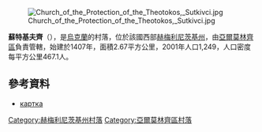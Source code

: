 [[Image:Church_of_the_Protection_of_the_Theotokos,_Sutkivci.jpg|right]]

'''蘇特基夫齊'''（{{lang-uk|Сутківці}}），是[[烏克蘭|烏克蘭]]的村落，位於該國西部[[赫梅利尼茨基州|赫梅利尼茨基州]]，由[[亞爾莫林齊區|亞爾莫林齊區]]負責管轄，始建於1407年，面積2.67平方公里，2001年人口1,249，人口密度每平方公里467.1人。

==參考資料==
*[http://gska2.rada.gov.ua/pls/z7502/A005?rdat1=20.10.2003&rf7571=37350 картка]{{Dead link|date=2018年6月 |bot=InternetArchiveBot |fix-attempted=no }}

{{DEFAULTSORT:Сутківці}}
[[Category:赫梅利尼茨基州村落|Category:赫梅利尼茨基州村落]]
[[Category:亞爾莫林齊區村落|Category:亞爾莫林齊區村落]]


{{Khmelnytskyi-geo-stub}}